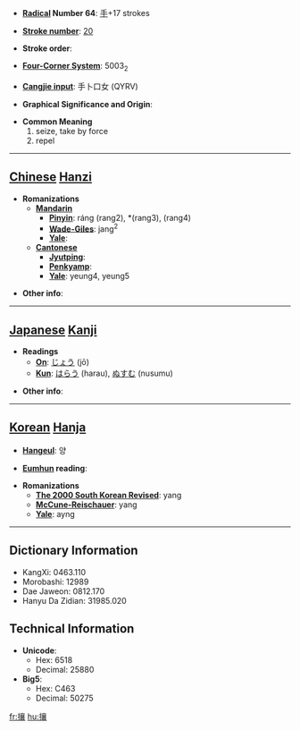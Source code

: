 * '''[[Wiktionary:Chinese radical index| Radical]] Number 64''': [[Wiktionary:Chinese radical index 手|手]]+17 strokes

* '''[[Wiktionary:Chinese total strokes index|Stroke number]]''': [[Wiktionary:Chinese total strokes index 20|20]]

* '''Stroke order''': 

* '''[[Wiktionary:Chinese four corner index|Four-Corner System]]''': 5003<sub>2</sub>

* '''[[Wiktionary:Chinese Cangjie index|Cangjie input]]''': 手卜口女 (QYRV)

* '''Graphical Significance and Origin''': 

* '''Common Meaning'''
*#seize, take by force
*# repel


----

== [[Chinese]] [[Hanzi]] ==

* '''Romanizations'''
** '''[[Mandarin]]'''
*** '''[[Pinyin]]''': ráng (rang2), *(rang3), (rang4)
*** '''[[Wade-Giles]]''': jang<sup>2</sup>
*** '''[[Yale]]''': 
** '''[[Cantonese]]'''
*** '''[[Jyutping]]''':
*** '''[[Penkyamp]]''': 
*** '''[[Yale]]''': yeung4, yeung5

* '''Other info''': 

----

== [[Japanese]] [[Kanji]] ==

* '''Readings'''
** '''[[On]]''': [[じょう]] (jō)
** '''[[Kun]]''': [[はらう]] (harau), [[ぬすむ]] (nusumu)

* '''Other info''':  

----

== [[Korean]] [[Hanja]] ==

* '''[[Hangeul]]''': 양

* '''[[Eumhun]] reading''': 

* '''Romanizations'''
** '''[[The 2000 South Korean Revised Romanization|The 2000 South Korean Revised]]''': yang
** '''[[McCune-Reischauer]]''': yang
** '''[[Yale]]''': ayng

----

== Dictionary Information ==

* KangXi: 0463.110
* Morobashi: 12989
* Dae Jaweon: 0812.170
* Hanyu Da Zidian: 31985.020

== Technical Information ==

* '''Unicode''':
** Hex: 6518
** Decimal: 25880
* '''Big5''':
** Hex: C463
** Decimal: 50275

[[fr:攘]]
[[hu:攘]]